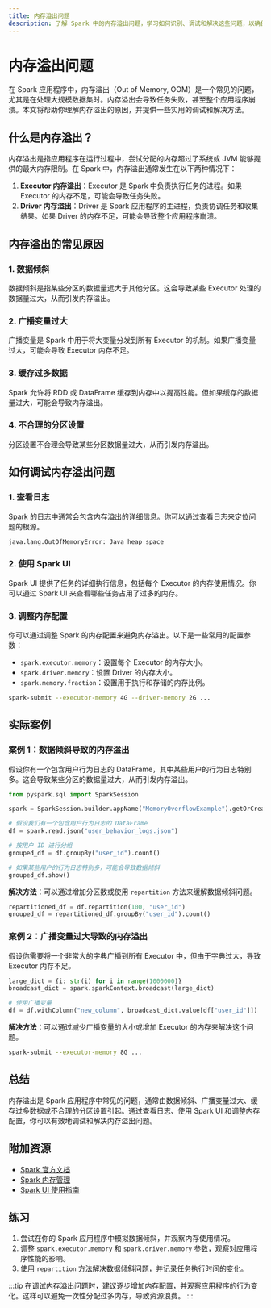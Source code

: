 ```yaml
---
title: 内存溢出问题
description: 了解 Spark 中的内存溢出问题，学习如何识别、调试和解决这些问题，以确保应用程序的稳定性和性能。
---
```


# 内存溢出问题

在 Spark 应用程序中，内存溢出（Out of Memory, OOM）是一个常见的问题，尤其是在处理大规模数据集时。内存溢出会导致任务失败，甚至整个应用程序崩溃。本文将帮助你理解内存溢出的原因，并提供一些实用的调试和解决方法。

## 什么是内存溢出？

内存溢出是指应用程序在运行过程中，尝试分配的内存超过了系统或 JVM 能够提供的最大内存限制。在 Spark 中，内存溢出通常发生在以下两种情况下：

1. **Executor 内存溢出**：Executor 是 Spark 中负责执行任务的进程。如果 Executor 的内存不足，可能会导致任务失败。
2. **Driver 内存溢出**：Driver 是 Spark 应用程序的主进程，负责协调任务和收集结果。如果 Driver 的内存不足，可能会导致整个应用程序崩溃。

## 内存溢出的常见原因

### 1. 数据倾斜
数据倾斜是指某些分区的数据量远大于其他分区。这会导致某些 Executor 处理的数据量过大，从而引发内存溢出。

### 2. 广播变量过大
广播变量是 Spark 中用于将大变量分发到所有 Executor 的机制。如果广播变量过大，可能会导致 Executor 内存不足。

### 3. 缓存过多数据
Spark 允许将 RDD 或 DataFrame 缓存到内存中以提高性能。但如果缓存的数据量过大，可能会导致内存溢出。

### 4. 不合理的分区设置
分区设置不合理会导致某些分区数据量过大，从而引发内存溢出。

## 如何调试内存溢出问题

### 1. 查看日志
Spark 的日志中通常会包含内存溢出的详细信息。你可以通过查看日志来定位问题的根源。

```bash
java.lang.OutOfMemoryError: Java heap space
```

### 2. 使用 Spark UI
Spark UI 提供了任务的详细执行信息，包括每个 Executor 的内存使用情况。你可以通过 Spark UI 来查看哪些任务占用了过多的内存。

### 3. 调整内存配置
你可以通过调整 Spark 的内存配置来避免内存溢出。以下是一些常用的配置参数：

- `spark.executor.memory`：设置每个 Executor 的内存大小。
- `spark.driver.memory`：设置 Driver 的内存大小。
- `spark.memory.fraction`：设置用于执行和存储的内存比例。

```bash
spark-submit --executor-memory 4G --driver-memory 2G ...
```

## 实际案例

### 案例 1：数据倾斜导致的内存溢出

假设你有一个包含用户行为日志的 DataFrame，其中某些用户的行为日志特别多。这会导致某些分区的数据量过大，从而引发内存溢出。

```python
from pyspark.sql import SparkSession

spark = SparkSession.builder.appName("MemoryOverflowExample").getOrCreate()

# 假设我们有一个包含用户行为日志的 DataFrame
df = spark.read.json("user_behavior_logs.json")

# 按用户 ID 进行分组
grouped_df = df.groupBy("user_id").count()

# 如果某些用户的行为日志特别多，可能会导致数据倾斜
grouped_df.show()
```

**解决方法**：可以通过增加分区数或使用 `repartition` 方法来缓解数据倾斜问题。

```python
repartitioned_df = df.repartition(100, "user_id")
grouped_df = repartitioned_df.groupBy("user_id").count()
```

### 案例 2：广播变量过大导致的内存溢出

假设你需要将一个非常大的字典广播到所有 Executor 中，但由于字典过大，导致 Executor 内存不足。

```python
large_dict = {i: str(i) for i in range(1000000)}
broadcast_dict = spark.sparkContext.broadcast(large_dict)

# 使用广播变量
df = df.withColumn("new_column", broadcast_dict.value[df["user_id"]])
```

**解决方法**：可以通过减少广播变量的大小或增加 Executor 的内存来解决这个问题。

```bash
spark-submit --executor-memory 8G ...
```

## 总结

内存溢出是 Spark 应用程序中常见的问题，通常由数据倾斜、广播变量过大、缓存过多数据或不合理的分区设置引起。通过查看日志、使用 Spark UI 和调整内存配置，你可以有效地调试和解决内存溢出问题。

## 附加资源

- [Spark 官方文档](https://spark.apache.org/docs/latest/)
- [Spark 内存管理](https://spark.apache.org/docs/latest/tuning.html#memory-management-overview)
- [Spark UI 使用指南](https://spark.apache.org/docs/latest/web-ui.html)

## 练习

1. 尝试在你的 Spark 应用程序中模拟数据倾斜，并观察内存使用情况。
2. 调整 `spark.executor.memory` 和 `spark.driver.memory` 参数，观察对应用程序性能的影响。
3. 使用 `repartition` 方法解决数据倾斜问题，并记录任务执行时间的变化。

:::tip
在调试内存溢出问题时，建议逐步增加内存配置，并观察应用程序的行为变化。这样可以避免一次性分配过多内存，导致资源浪费。
:::